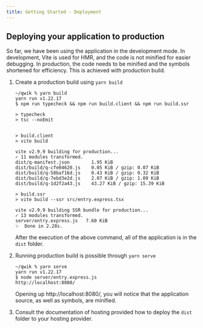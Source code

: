 ```yaml
---
title: Getting Started - Deployment
---
```


## Deploying your application to production

So far, we have been using the application in the development mode. In development, Vite is used for HMR, and the code is not minified for easier debugging. In production, the code needs to be minified and the symbols shortened for efficiency. This is achieved with production build.

1. Create a production build using `yarn build`
   ```shell
   ~/qwik % yarn build
   yarn run v1.22.17
   $ npm run typecheck && npm run build.client && npm run build.ssr
   
   > typecheck
   > tsc --noEmit
   
   
   > build.client
   > vite build
   
   vite v2.9.9 building for production...
   ✓ 11 modules transformed.
   dist/q-manifest.json        1.95 KiB
   dist/build/q-cfe04620.js    0.05 KiB / gzip: 0.07 KiB
   dist/build/q-58baf16d.js    0.43 KiB / gzip: 0.32 KiB
   dist/build/q-7ebd3e2d.js    2.07 KiB / gzip: 1.09 KiB
   dist/build/q-1d2f2a43.js    43.27 KiB / gzip: 15.39 KiB
   
   > build.ssr
   > vite build --ssr src/entry.express.tsx
   
   vite v2.9.9 building SSR bundle for production...
   ✓ 13 modules transformed.
   server/entry.express.js   7.60 KiB
   ✨  Done in 2.28s.
   ```

   After the execution of the above command, all of the application is in the `dist` folder.
2. Running production build is possible through `yarn serve` 
   ```shell
   ~/qwik % yarn serve
   yarn run v1.22.17
   $ node server/entry.express.js
   http://localhost:8080/
   ```

   Opening up http://localhost:8080/, you will notice that the application source, as well as symbols, are minified.

3. Consult the documentation of hosting provided how to deploy the `dist` folder to your hosting provider.
